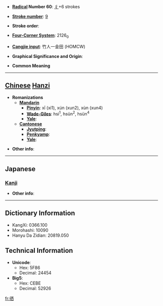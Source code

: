 * '''[[Wiktionary:Chinese radical index| Radical]] Number 60''': [[Wiktionary:Chinese radical index 彳|彳]]+6 strokes

* '''[[Wiktionary:Chinese total strokes index|Stroke number]]''': [[Wiktionary:Chinese total strokes index 9|9]]

* '''Stroke order''': 

* '''[[Wiktionary:Chinese four corner index|Four-Corner System]]''': 2126<sub>0</sub>

* '''[[Wiktionary:Chinese Cangjie index|Cangjie input]]''': 竹人一金田 (HOMCW)

* '''Graphical Significance and Origin''': 

* '''Common Meaning'''

----

== [[Chinese]] [[Hanzi]] ==

* '''Romanizations'''
** '''[[Mandarin]]'''
*** '''[[Pinyin]]''': xī (xi1), xún (xun2), xùn (xun4)
*** '''[[Wade-Giles]]''': hsi<sup>1</sup>, hsün<sup>2</sup>, hsün<sup>4</sup>
*** '''[[Yale]]''': 
** '''[[Cantonese]]'''
*** '''[[Jyutping]]''':
*** '''[[Penkyamp]]''': 
*** '''[[Yale]]''': 

* '''Other info''': 

----

==Japanese==
===[[Kanji]]===
{{kanji|on readings=[[せい]] (sei), [[さい]] (sai)
|kun readings=[[ゆく]] (yuku)
}}

* '''Other info''':  

----

== Dictionary Information ==

* KangXi: 0366.100
* Morohashi: 10090
* Hanyu Da Zidian: 20819.050

== Technical Information ==

* '''Unicode''':
** Hex: 5F86
** Decimal: 24454
* '''Big5''':
** Hex: CEBE
** Decimal: 52926

[[fr:徆]]